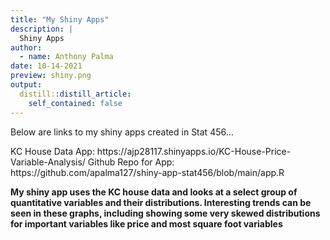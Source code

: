 ```yaml
---
title: "My Shiny Apps"
description: |
  Shiny Apps
author:
  - name: Anthony Palma
date: 10-14-2021
preview: shiny.png
output:
  distill::distill_article:
    self_contained: false
---
```


Below are links to my shiny apps created in Stat 456...

KC House Data App:  https://ajp28117.shinyapps.io/KC-House-Price-Variable-Analysis/
Github Repo for App:  https://github.com/apalma127/shiny-app-stat456/blob/main/app.R

**My shiny app uses the KC house data and looks at a select group of quantitative variables and their distributions.  Interesting trends can be seen in these graphs, including showing some very skewed distributions for important variables like price and most square foot variables**


